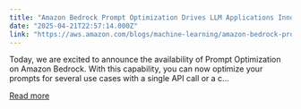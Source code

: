 ```yaml
---
title: "Amazon Bedrock Prompt Optimization Drives LLM Applications Innovation for Yuewen Group"
date: "2025-04-21T22:57:14.000Z"
link: "https://aws.amazon.com/blogs/machine-learning/amazon-bedrock-prompt-optimization-drives-llm-applications-innovation-for-yuewen-group/"
---
```


Today, we are excited to announce the availability of Prompt Optimization on Amazon Bedrock. With this capability, you can now optimize your prompts for several use cases with a single API call or a c...

[Read more](https://aws.amazon.com/blogs/machine-learning/amazon-bedrock-prompt-optimization-drives-llm-applications-innovation-for-yuewen-group/)
